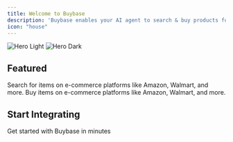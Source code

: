 ```yaml
---
title: Welcome to Buybase
description: 'Buybase enables your AI agent to search & buy products for users on top e-commerce platforms.'
icon: "house"
---
```


<img alt="Hero Light" className="block dark:hidden" src="/images/hero-light.svg" />
<img alt="Hero Dark" className="hidden dark:block" src="/images/hero-dark.svg" />

## Featured

<CardGroup cols={2}>
  <Card title="Search" icon="pen-to-square" href="/api-reference/search/get">
    Search for items on e-commerce platforms like Amazon, Walmart, and more.
  </Card>

  <Card title="Buy" icon="image" href="/api-reference/buy/post">
    Buy items on e-commerce platforms like Amazon, Walmart, and more.
  </Card>
</CardGroup>

## Start Integrating

<Card title="Quickstart" icon="bolt" href="/docs/quickstart">
  Get started with Buybase in minutes
</Card>
